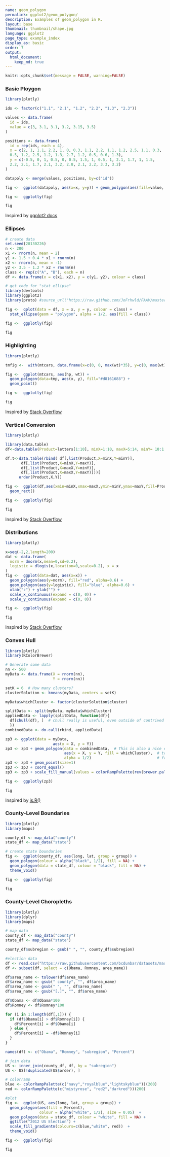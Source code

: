 ```yaml
---
name: geom_polygon
permalink: ggplot2/geom_polygon/
description: Examples of geom_polygon in R.
layout: base
thumbnail: thumbnail/shape.jpg
language: ggplot2
page_type: example_index
display_as: basic
order: 7
output:
  html_document:
    keep_md: true
---
```


```r
knitr::opts_chunk$set(message = FALSE, warning=FALSE)
```
### Basic Ploygon

```r
library(plotly)

ids <- factor(c("1.1", "2.1", "1.2", "2.2", "1.3", "2.3"))

values <- data.frame(
  id = ids,
  value = c(3, 3.1, 3.1, 3.2, 3.15, 3.5)
)

positions <- data.frame(
  id = rep(ids, each = 4),
  x = c(2, 1, 1.1, 2.2, 1, 0, 0.3, 1.1, 2.2, 1.1, 1.2, 2.5, 1.1, 0.3,
  0.5, 1.2, 2.5, 1.2, 1.3, 2.7, 1.2, 0.5, 0.6, 1.3),
  y = c(-0.5, 0, 1, 0.5, 0, 0.5, 1.5, 1, 0.5, 1, 2.1, 1.7, 1, 1.5,
  2.2, 2.1, 1.7, 2.1, 3.2, 2.8, 2.1, 2.2, 3.3, 3.2)
)

datapoly <- merge(values, positions, by=c("id"))

fig <-  ggplot(datapoly, aes(x=x, y=y)) + geom_polygon(aes(fill=value, group=id))

fig <-  ggplotly(fig)

fig
```
Inspired by <a href="http://docs.ggplot2.org/current/geom_polygon.html">ggplot2 docs</a>

### Ellipses

```r
# create data
set.seed(20130226)
n <- 200
x1 <- rnorm(n, mean = 2)
y1 <- 1.5 + 0.4 * x1 + rnorm(n)
x2 <- rnorm(n, mean = -1)
y2 <- 3.5 - 1.2 * x2 + rnorm(n)
class <- rep(c("A", "B"), each = n)
df <- data.frame(x = c(x1, x2), y = c(y1, y2), colour = class)

# get code for "stat_ellipse"
library(devtools)
library(ggplot2)
library(proto) #source_url("https://raw.github.com/JoFrhwld/FAAV/master/r/stat-ellipse.R")

fig <-  qplot(data = df, x = x, y = y, colour = class) +
  stat_ellipse(geom = "polygon", alpha = 1/2, aes(fill = class))

fig <-  ggplotly(fig)

fig
```

### Highlighting

```r
library(plotly)

tmfig <-  with(mtcars, data.frame(x=c(0, 0, max(wt)*35), y=c(0, max(wt), max(wt))))

fig <-  ggplot(mtcars, aes(hp, wt)) +
  geom_polygon(data=tmp, aes(x, y), fill="#d8161688") +
  geom_point()

fig <-  ggplotly(fig)

fig
```
Inspired by <a href="http://stackoverflow.com/questions/3610291/highlighting-regions-of-interest-in-ggplot2/3610506#3610506">Stack Overflow</a>

### Vertical Conversion

```r
library(plotly)

library(data.table)
df<-data.table(Product=letters[1:10], minX=1:10, maxX=5:14, minY= 10:1, maxY=14:5)

df.t<-data.table(rbind( df[,list(Product,X=minX,Y=minY)],
       df[,list(Product,X=minX,Y=maxY)],
       df[,list(Product,X=maxX,Y=minY)],
       df[,list(Product,X=maxX,Y=maxY)]))[
      order(Product,X,Y)]

fig <-  ggplot(df,aes(xmin=minX,xmax=maxX,ymin=minY,ymax=maxY,fill=Product))+
  geom_rect()

fig <-  ggplotly(fig)

fig
```
Inspired by <a href="http://stackoverflow.com/questions/22100486/r-ggplot2-convert-row-records-to-vertical-values-and-use-in-geom-polygon">Stack Overflow</a>

### Distributions

```r
library(plotly)

x=seq(-2,2,length=200)
dat <- data.frame(
  norm = dnorm(x,mean=0,sd=0.2),
  logistic = dlogis(x,location=0,scale=0.2), x = x
)
fig <-  ggplot(data=dat, aes(x=x)) +
  geom_polygon(aes(y=norm), fill="red", alpha=0.6) +
  geom_polygon(aes(y=logistic), fill="blue", alpha=0.6) +
  xlab("z") + ylab("") +
  scale_x_continuous(expand = c(0, 0)) +
  scale_y_continuous(expand = c(0, 0))

fig <-  ggplotly(fig)

fig
```
Inspired by <a href="http://stackoverflow.com/questions/7474106/geom-polygon-to-draw-normal-and-logistic-distributions">Stack Overflow</a>

### Convex Hull

```r
library(plotly)
library(RColorBrewer)

# Generate some data
nn <- 500
myData <- data.frame(X = rnorm(nn),
                     Y = rnorm(nn))

setK = 6  # How many clusters?
clusterSolution <- kmeans(myData, centers = setK)

myData$whichCluster <- factor(clusterSolution$cluster)

splitData <- split(myData, myData$whichCluster)
appliedData <- lapply(splitData, function(df){
  df[chull(df), ]  # chull really is useful, even outside of contrived examples.
  })
combinedData <- do.call(rbind, appliedData)

zp3 <- ggplot(data = myData,
                     aes(x = X, y = Y))
zp3 <- zp3 + geom_polygon(data = combinedData,  # This is also a nice example of how to plot
                          aes(x = X, y = Y, fill = whichCluster),  # two superimposed geoms
                          alpha = 1/2)                             # from different data.frames
zp3 <- zp3 + geom_point(size=1)
zp3 <- zp3 + coord_equal()
zp3 <- zp3 + scale_fill_manual(values = colorRampPalette(rev(brewer.pal(11, "Spectral")))(setK))

fig <-  ggplotly(zp3)

fig
```
Inspired by <a href="http://is-r.tumblr.com/post/33356702763/from-holey-polygons-to-convex-hulls">is.R()</a>

### County-Level Boundaries

```r
library(plotly)
library(maps)

county_df <- map_data("county")
state_df <- map_data("state")

# create state boundaries
fig <-  ggplot(county_df, aes(long, lat, group = group)) +
  geom_polygon(colour = alpha("black", 1/2), fill = NA) +
  geom_polygon(data = state_df, colour = "black", fill = NA) + 
  theme_void()

fig <-  ggplotly(fig)

fig
```

### County-Level Choropleths

```r
library(plotly)
library(dplyr)
library(maps)

# map data
county_df <- map_data("county")
state_df <- map_data("state")

county_df$subregion <- gsub(" ", "", county_df$subregion)

#election data
df <- read.csv("https://raw.githubusercontent.com/bcdunbar/datasets/master/votes.csv")
df <- subset(df, select = c(Obama, Romney, area_name))

df$area_name <- tolower(df$area_name) 
df$area_name <- gsub(" county", "", df$area_name)
df$area_name <- gsub(" ", "", df$area_name)
df$area_name <- gsub("[.]", "", df$area_name)

df$Obama <- df$Obama*100
df$Romney <- df$Romney*100

for (i in 1:length(df[,1])) {
  if (df$Obama[i] > df$Romney[i]) {
    df$Percent[i] = df$Obama[i]
  } else {
    df$Percent[i] = -df$Romney[i]
  }
}

names(df) <- c("Obama", "Romney", "subregion", "Percent")

# join data
US <- inner_join(county_df, df, by = "subregion")
US <- US[!duplicated(US$order), ]

# colorramp
blue <- colorRampPalette(c("navy","royalblue","lightskyblue"))(200)                      
red <- colorRampPalette(c("mistyrose", "red2","darkred"))(200)

#plot
fig <-  ggplot(US, aes(long, lat, group = group)) +
  geom_polygon(aes(fill = Percent),
               colour = alpha("white", 1/2), size = 0.05)  +
  geom_polygon(data = state_df, colour = "white", fill = NA) +
  ggtitle("2012 US Election") +
  scale_fill_gradientn(colours=c(blue,"white", red))  +
  theme_void()

fig <-  ggplotly(fig)

fig
```
